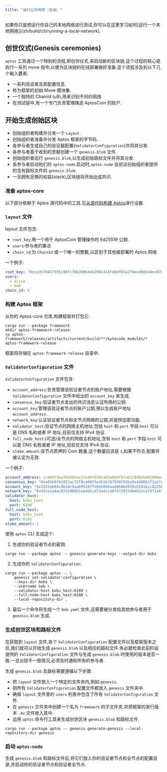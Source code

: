 ```yaml
---
title: "运行公共网络（高级）"
---
```







<Aside type="caution">
  如果你只是想运行你自己的本地网络进行测试,你可以在这里学习如何[运行一个本地网络](/zh/build/cli/running-a-local-network).
</Aside>

## 创世仪式(Genesis ceremonies)

`aptos` 工具通过一个特别的流程,即创世仪式,来启动新的区块链.这个过程的核心是执行一系列 move 指令,以便为区块链的在线部署做好准备.这个流程涉及到以下几个输入要素:

- 一系列验证者及其配置信息.
- 称为框架的初始 Move 模块集.
- 一个独特的 ChainId (u8),用来识别不同的网络.
- 在测试链中,有一个专门负责管理铸造 AptosCoin 的账户.

## 开始生成创始区块

- 创始组织者构建并分发一个 `Layout`.
- 创始组织者准备并分发 Aptos 框架的字节码.
- 各参与者生成自己的验证器配置(`ValidatorConfiguration`)并将其分发.
- 各参与者基于收到的贡献创建一个 `genesis.blob` 文件.
- 创始组织者运行 `genesis.blob`,以生成初始路标文件并将其分发.
- 各参与者启动他们的 `aptos-node`.启动时,`aptos-node` 会验证创始组织者提供的含有路标文件的 `genesis.blob`.
- 一旦拥有足够的权益(stack),区块链将开始达成共识.

### 准备 aptos-core

以下部分依赖于 Aptos 源代码中的工具.见[从源代码构建 Aptos](/zh/network/nodes/building-from-source)进行设置.

### `layout` 文件

layout 文件包含:

- `root_key`:用一个用于 AptosCoin 管理操作的 Ed25519 公钥.
- `users`:参与者的集合
- `chain_id`:为 `ChainId` 或一个唯一的整数,以区别于其他被部署的 Aptos 网络

一个例子:

```yaml
root_key: "0xca3579457555c80fc7bb39964eb298c414fd60f81a2f8eedb0244ec07a26e575"
users:
  - alice
  - bob
chain_id: 8
```

### 构建 Aptos 框架

从你的 Aptos-core 仓库,构建框架并打包它:

```shellscript filename="Terminal"
cargo run --package framework
mkdir aptos-framework-release
cp aptos-framework/releases/artifacts/current/build/**/bytecode_modules/* aptos-framework-release
```

框架将存储在 `aptos-framework-release` 目录中.

### `ValidatorConfiguration` 文件

`ValidatorConfiguration` 文件包含:

- `account_address`:负责管理该验证者节点的账户地址,需要根据 `ValidatorConfiguration` 文件中给出的 `account_key` 来生成.
- `consensus_key`:验证者节点发出的共识消息认证所用的公钥.
- `account_key`:管理该验证者节点的账户公钥,用以生成账户地址 `account_address`.
- `network_key`:认证验证者节点和全节点网络的公钥,并提供加密功能.
- `validator_host`:验证节点的网络主机地址,包括 `host` 和 `port` 字段.`host` 可以是 DNS 名称或者 IP 地址,目前仅支持 IPv4 协议.
- `full_node_host`:(可选)全节点的网络主机地址,含有 `host` 和 `port` 字段.`host` 可以是 DNS 名称或者 IP 地址,目前仅支持 IPv4 协议.
- `stake_amount`:该节点质押的 Coin 数量.这个数量应该是 `1`,如果不符合,配置将被认定为无效.

一个例子:

```yaml
account_address: ccd49f3ea764365ac21e99f029ca63a9b0fbfab1c8d8d5482900e4fa32c5448a
consensus_key: "0xa05b8f41057ac72f9ca99f5e3b1b787930f03ba5e448661f2a1fac98371775ee"
account_key: "0x3d15ab64c8b14c9aab95287fd0eb894aad0b4bd929a5581bcc8225b5688f053b"
network_key: "0x43ce1a4ac031b98bb1ee4a5cd72a4cca0fd72933d64b22cef4f1a61895c2e544"
validator_host:
  host: bobs_host
  port: 6180
full_node_host:
  host: bobs_host
  port: 6182
stake_amount: 1
```

使用 `aptos` CLI 生成这个:

1. 生成你的验证者节点的密钥:

```shellscript filename="Terminal"
cargo run --package aptos -- genesis generate-keys --output-dir bobs
```

2. 生成你的 `ValidatorConfiguration`:

```shellscript filename="Terminal"
cargo run --package aptos -- \
    genesis set-validator-configuration \
    --keys-dir bobs \
    --username bob \
    --validator-host bobs_host:6180 \
    --full-node-host bobs_host:6180 \
    --local-repository-dir .
```

3. 最后一个命令将生成一个 `bob.yaml` 文件,这需要被分发给其他参与者用于 `genesis.blob` 生成.

### 生成创世区块和路标文件

在获取到 `layout` 文件,各个 `ValidatorConfiguration` 配置文件以及框架版本之后,我们就可以开始生成 `genesis.blob` 以及相应的路标文件.务必就检查此前阶段提供的 `ValidatorConfiguration` 文件与生成 `genesis.blob` 时使用的版本是否一致.一旦出现不一致情况,必须及时通知所有的参与者.

生成 `genesis.blob` 及路标需要遵循以下步骤:

- 把 `layout` 文件放入一个特定的文件夹内,例如:`genesis`.
- 把所有 `ValidatorConfiguration` 配置文件都放入 `genesis` 文件夹中.
- 确保 `layout` 文件里的 `users` 列表中包含了所有 `ValidatorConfiguration` 文件.
- 在 `genesis` 文件夹中创建一个名为 `framework` 的子文件夹,并把框架的发行版本 `.mv` 文件放入其中.
- 运用 `aptos` 命令行工具来生成创世区块 `genesis.blob` 和路标文件.

```shellscript filename="Terminal"
cargo run --package aptos -- genesis generate-genesis --local-repository-dir genesis
```

### 启动 `aptos-node`

生成 `genesis.blob` 和路标文件后,将它们放入你的验证者节点和全节点的配置目录,并启动你的验证者节点和验证者全节点.
